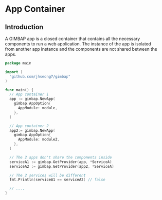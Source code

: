 # App Container

## Introduction

A GIMBAP app is a closed container that contains all the necessary components to run a web application.
The instance of the app is isolated from another app instance and the components are not shared between the apps.

```go
package main

import (
  "github.com/jhseong7/gimbap"
)

func main() {
  // App container 1
  app := gimbap.NewApp(
    gimbap.AppOption{
      AppModule: module,
    },
  )

  // App container 2
  app2:= gimbap.NewApp(
    gimbap.AppOption{
      AppModule: module2,
    },
  )

  // The 2 apps don't share the components inside
  serviceA1 := gimbap.GetProvider(app, *ServiceA)
  serviceA2 := gimbap.GetProvider(app2, *ServiceA)

  // The 2 services will be different
  fmt.Println(serviceA1 == serviceA2) // false

  // ....
}
```
